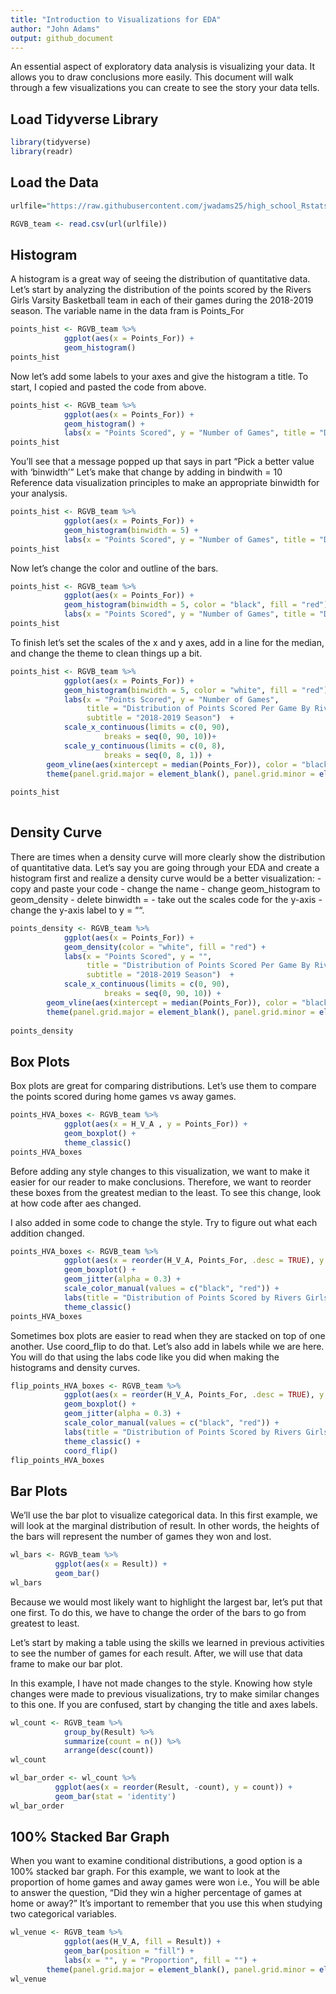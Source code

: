 ```yaml
---
title: "Introduction to Visualizations for EDA"
author: "John Adams"
output: github_document
---
```


An essential aspect of exploratory data analysis is visualizing your data. It allows you to draw conclusions more easily. This document will walk through a few visualizations you can create to see the story your data tells. 

## Load Tidyverse Library
```r
library(tidyverse)
library(readr)
```

## Load the Data

```r
urlfile="https://raw.githubusercontent.com/jwadams25/high_school_Rstats/master/girls_bball_2018.csv"

RGVB_team <- read.csv(url(urlfile))
```

## Histogram

A histogram is a great way of seeing the distribution of quantitative data. Let's start by analyzing the distribution of the points scored by the Rivers Girls Varsity Basketball team in each of their games during the 2018-2019 season. The variable name in the data fram is Points_For 

```r
points_hist <- RGVB_team %>%
            ggplot(aes(x = Points_For)) +
            geom_histogram()
points_hist
```

Now let's add some labels to your axes and give the histogram a title. To start, I copied and pasted the code from above. 

```r
points_hist <- RGVB_team %>%
            ggplot(aes(x = Points_For)) +
            geom_histogram() +
            labs(x = "Points Scored", y = "Number of Games", title = "Distribution of Points Scored Per Game By Rivers Girls Basketball", subtitle = "2018-2019 Season")
points_hist
```

You'll see that a message popped up that says in part "Pick a better value with 'binwidth'" Let's make that change by adding in bindwith = 10 Reference data visualization principles to make an appropriate binwidth for your analysis. 

```r
points_hist <- RGVB_team %>%
            ggplot(aes(x = Points_For)) +
            geom_histogram(binwidth = 5) +
            labs(x = "Points Scored", y = "Number of Games", title = "Distribution of Points Scored Per Game By Rivers Girls Basketball", subtitle = "2018-2019 Season")
points_hist
```

Now let's change the color and outline of the bars. 

```r
points_hist <- RGVB_team %>%
            ggplot(aes(x = Points_For)) +
            geom_histogram(binwidth = 5, color = "black", fill = "red") +
            labs(x = "Points Scored", y = "Number of Games", title = "Distribution of Points Scored Per Game By Rivers Girls Basketball", subtitle = "2018-2019 Season")
points_hist
```

To finish let's set the scales of the x and y axes, add in a line for the median, and change the theme to clean things up a bit. 
```r

points_hist <- RGVB_team %>%
            ggplot(aes(x = Points_For)) +
            geom_histogram(binwidth = 5, color = "white", fill = "red") +
            labs(x = "Points Scored", y = "Number of Games", 
                 title = "Distribution of Points Scored Per Game By Rivers Girls Basketball", 
                 subtitle = "2018-2019 Season")  +
            scale_x_continuous(limits = c(0, 90),
                     breaks = seq(0, 90, 10))+
            scale_y_continuous(limits = c(0, 8),
                     breaks = seq(0, 8, 1)) +
        geom_vline(aes(xintercept = median(Points_For)), color = "black")  +
        theme(panel.grid.major = element_blank(), panel.grid.minor = element_blank(), panel.background = element_blank())
            
points_hist
            
```

## Density Curve

There are times when a density curve will more clearly show the distribution of quantitative data. Let's say you are going through your EDA and create a histogram first and realize a density curve would be a better visualization:
- copy and paste your code
- change the name
- change geom_histogram to geom_density
- delete binwidth =
- take out the scales code for the y-axis 
- change the y-axis label to y = "".

```r
points_density <- RGVB_team %>%
            ggplot(aes(x = Points_For)) +
            geom_density(color = "white", fill = "red") +
            labs(x = "Points Scored", y = "", 
                 title = "Distribution of Points Scored Per Game By Rivers Girls Basketball", 
                 subtitle = "2018-2019 Season")  +
            scale_x_continuous(limits = c(0, 90),
                     breaks = seq(0, 90, 10)) +
        geom_vline(aes(xintercept = median(Points_For)), color = "black")  +
        theme(panel.grid.major = element_blank(), panel.grid.minor = element_blank(), panel.background = element_blank())
            
points_density 
```

## Box Plots

Box plots are great for comparing distributions. Let's use them to compare the points scored during home games vs away games. 

```r
points_HVA_boxes <- RGVB_team %>%
            ggplot(aes(x = H_V_A , y = Points_For)) +
            geom_boxplot() +
            theme_classic()
points_HVA_boxes
```

Before adding any style changes to this visualization, we want to make it easier for our reader to make conclusions. Therefore, we want to reorder these boxes from the greatest median to the least. To see this change, look at how code after aes changed. 

I also added in some code to change the style. Try to figure out what each addition changed.

```r
points_HVA_boxes <- RGVB_team %>%
            ggplot(aes(x = reorder(H_V_A, Points_For, .desc = TRUE), y = Points_For, color = H_V_A)) +
            geom_boxplot() +
            geom_jitter(alpha = 0.3) +
            scale_color_manual(values = c("black", "red")) +
            labs(title = "Distribution of Points Scored by Rivers Girls Basketball During Home and Away", subtitle = "2018-2019 Season", x = "", y = "Points Scored", color = "") +
            theme_classic()
points_HVA_boxes

```

Sometimes box plots are easier to read when they are stacked on top of one another. Use coord_flip to do that. Let's also add in labels while we are here. You will do that using the labs code like you did when making the histograms and density curves. 

```r
flip_points_HVA_boxes <- RGVB_team %>%
            ggplot(aes(x = reorder(H_V_A, Points_For, .desc = TRUE), y = Points_For, color = H_V_A)) +
            geom_boxplot() +
            geom_jitter(alpha = 0.3) +
            scale_color_manual(values = c("black", "red")) +
            labs(title = "Distribution of Points Scored by Rivers Girls Basketball During Home and Away", subtitle = "2018-2019 Season", x = "", y = "Points Scored", color = "") +
            theme_classic() +
            coord_flip()
flip_points_HVA_boxes
```

## Bar Plots 

We'll use the bar plot to visualize categorical data. In this first example, we will look at the marginal distribution of result. In other words, the heights of the bars will represent the number of games they won and lost. 

```r

wl_bars <- RGVB_team %>%
          ggplot(aes(x = Result)) +
          geom_bar()
wl_bars
```

Because we would most likely want to highlight the largest bar, let's put that one first. To do this, we have to change the order of the bars to go from greatest to least. 

Let's start by making a table using the skills we learned in previous activities to see the number of games for each result. After, we will use that data frame to make our bar plot. 

In this example, I have not made changes to the style. Knowing how style changes were made to previous visualizations, try to make similar changes to this one. If you are confused, start by changing the title and axes labels. 

```r

wl_count <- RGVB_team %>%
            group_by(Result) %>%
            summarize(count = n()) %>%
            arrange(desc(count))
wl_count

wl_bar_order <- wl_count %>%
          ggplot(aes(x = reorder(Result, -count), y = count)) +
          geom_bar(stat = 'identity')
wl_bar_order
```

## 100% Stacked Bar Graph

When you want to examine conditional distributions, a good option is a 100% stacked bar graph. For this example, we want to look at the proportion of home games and away games were won i.e., You will be able to answer the question, "Did they win a higher percentage of games at home or away?"
It's important to remember that you use this when studying two categorical variables.

```r
wl_venue <- RGVB_team %>%
            ggplot(aes(H_V_A, fill = Result)) +
            geom_bar(position = "fill") +
            labs(x = "", y = "Proportion", fill = "") +
        theme(panel.grid.major = element_blank(), panel.grid.minor = element_blank(), panel.background = element_blank())
wl_venue
```
